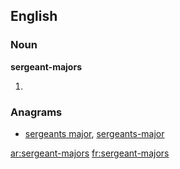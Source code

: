 ==English==

===Noun===
'''sergeant-majors'''

# {{plural of|[[sergeant-major]]}}

===Anagrams===
* [[sergeants major#English|sergeants major]], [[sergeants-major#English|sergeants-major]]

[[ar:sergeant-majors]]
[[fr:sergeant-majors]]